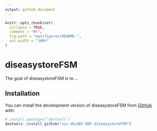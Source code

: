 ```yaml
---
output: github_document
---
```


<!-- README.md is generated from README.Rmd. Please edit that file -->

```r
knitr::opts_chunk$set(
  collapse = TRUE,
  comment = "#>",
  fig.path = "man/figures/README-",
  out.width = "100%"
)
```

# diseasystoreFSM

<!-- badges: start -->
<!-- badges: end -->

The goal of diseasystoreFSM is to ...

## Installation

You can install the development version of diseasystoreFSM from [GitHub](https://github.com/) with:

``` r
# install.packages("devtools")
devtools::install_github("ssi-dk/AEF-DDF-diseasystoreFSM")
```
